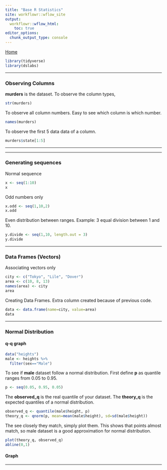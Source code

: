 ```yaml
---
title: "Base R Statistics"
site: workflowr::wflow_site
output:
  workflowr::wflow_html:
    toc: true
editor_options:
  chunk_output_type: console
---
```


[Home](index.html)

```r
library(tidyverse)
library(dslabs)
```
***
### Observing Columns ###
**murders** is the dataset. To observe the column types,
```r
str(murders)
```
To observe all column numbers. Easy to see which column is which number.
```r
names(murders)
```
To observe the first 5 data data of a column.
```r
murders$state[1:5]
```
***

***
### Generating sequences ###
Normal sequence
```r
x <- seq(1:10)
x
```
Odd numbers only
```r
x.odd <- seq(1,10,2)
x.odd
```
Even distribution between ranges. Example: 3 equal division between 1 and 10.
```r
y.divide <- seq(1,10, length.out = 3)
y.divide
```
***
### Data Frames (Vectors) ###
Associating vectors only
```r
city <- c("Tokyo", "Lile", "Dover")
area <- c(10, 8, 13)
names(area) <- city
area
```
Creating Data Frames. Extra column created because of previous code.
```r
data <- data.frame(name=city, value=area)
data
```
***
### Normal Distribution ###
#### q-q graph ####
```r
data("heights")
male <- heights %>% 
  filter(sex=="Male")
```
To see if **male** dataset follow a normal distribution. First define **p** as quantile ranges from 0.05 to 0.95.
```r
p <- seq(0.05, 0.95, 0.05)
```
The **observed_q** is the real quantile of your dataset. The **theory_q** is the expected quantiles of a normal distribution. 
```r
observed_q <- quantile(male$height, p)
theory_q <- qnorm(p, mean=mean(male$height), sd=sd(male$height))
```
The see closely they match, simply plot them. This shows that points almost match, so male dataset is a good approximation for normal distribution.
```r
plot(theory_q, observed_q)
abline(0,1)
```
#### Graph ####
***

